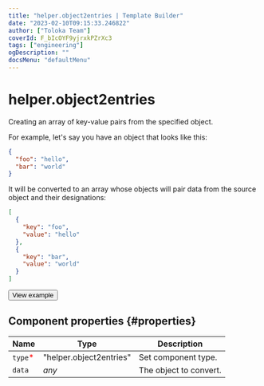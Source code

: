 ```yaml
---
title: "helper.object2entries | Template Builder"
date: "2023-02-10T09:15:33.246822"
author: ["Toloka Team"]
coverId: F_bIcOYF9yjrxkPZrXc3
tags: ["engineering"]
ogDescription: ""
docsMenu: "defaultMenu"
---
```


# helper.object2entries

Creating an array of key-value pairs from the specified object.

For example, let's say you have an object that looks like this:

```json
{
  "foo": "hello",
  "bar": "world"
}
```

It will be converted to an array whose objects will pair data from the source object and their designations:

```json
[
  {
    "key": "foo",
    "value": "hello"
  },
  {
    "key": "bar",
    "value": "world"
  }
]
```

<Button themeColor="light" view="default" size="l" type="link" url="https://ya.cc/t/CMTew3Xf3twjQE">View example</Button>

## Component properties {#properties}

**Name** | **Type** | **Description**
----- | ----- | -----
`type`<span style="color: red">\*</span> | "helper.object2entries" | Set component type.
`data` | _any_ | The object to convert.

